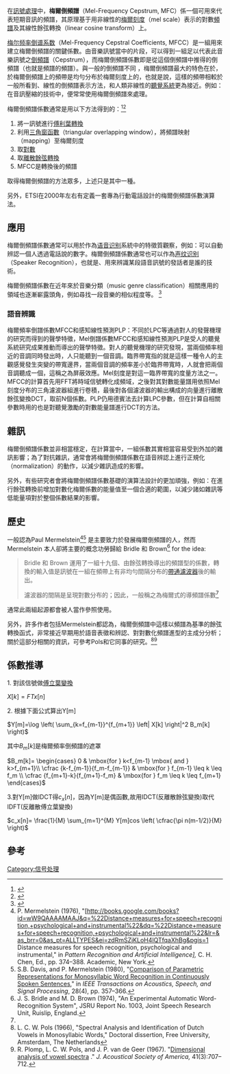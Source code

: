 {{mergefrom|梅尔频率倒谱系数}}
{{orphan|time=2015-07-02T16:55:39+00:00}}

{{NoteTA
|G1 = IT
|G2 = Electronics
|G3 = Communication
}}

在[[訊號處理|訊號處理]]中，'''梅爾倒頻譜'''（Mel-Frequency Cepstrum, MFC）係一個可用來代表短期音訊的頻譜，其原理基于用非線性的[[梅爾刻度|梅爾刻度]]（mel scale）表示的對數[[頻譜|頻譜]]及其線性餘弦轉換（linear cosine transform）上。

[[梅尔频率倒谱系数|梅尔频率倒谱系数]]（Mel-Frequency Cepstral Coefficients, MFCC）是一組用來建立梅爾倒頻譜的關鍵係數。由音樂訊號當中的片段，可以得到一組足以代表此音樂訊號之[[倒頻譜|倒頻譜]]（Cepstrum），而梅爾倒頻譜係數即是從這個倒頻譜中推得的倒頻譜（也就是頻譜的頻譜）。與一般的倒頻譜不同 ，梅爾倒頻譜最大的特色在於，於梅爾倒頻譜上的頻帶是均勻分布於梅爾刻度上的，也就是說，這樣的頻帶相較於一般所看到、線性的倒頻譜表示方法，和人類非線性的[[聽覺系統|聽覺系統]]更為接近。例如：在音訊壓縮的技術中，便常常使用梅爾倒頻譜來處理。

梅爾倒頻譜係數通常是用以下方法得到的：<ref>{{cite book | chapter = HMM-based audio keyword generation | author = Min Xu et al. | title = Advances in Multimedia Information Processing – PCM 2004: 5th Pacific Rim Conference on Multimedia | editor = Kiyoharu Aizawa, Yuichi Nakamura, Shin'ichi Satoh | publisher = Springer | year = 2004 | isbn = 3-540-23985-5 | url = http://cemnet.ntu.edu.sg/home/asltchia/publication/AudioAnalysisUnderstanding/Conference/HMM-Based%20Audio%20Keyword%20Generation.pdf | access-date = 2015-07-02 | archive-date = 2007-05-10 | archive-url = https://web.archive.org/web/20070510193153/http://cemnet.ntu.edu.sg/home/asltchia/publication/AudioAnalysisUnderstanding/Conference/HMM-Based%20Audio%20Keyword%20Generation.pdf | dead-url = yes }}</ref><ref>{{cite journal|last=Sahidullah|first=Md.|author2=Saha, Goutam|title=Design, analysis and experimental evaluation of block based transformation in MFCC computation for speaker recognition|journal=Speech Communication|date=May 2012|volume=54|issue=4|pages=543–565|doi=10.1016/j.specom.2011.11.004|url=http://www.sciencedirect.com/science/article/pii/S0167639311001622|access-date=2015-07-02|archive-date=2015-09-24|archive-url=https://web.archive.org/web/20150924163941/http://www.sciencedirect.com/science/article/pii/S0167639311001622|dead-url=no}}</ref>

#將一訊號進行[[傅利葉轉換|傅利葉轉換]]
#利用[[三角窗函數|三角窗函數]]（triangular overlapping window），將頻譜映射（mapping）至梅爾刻度
#取[[對數|對數]]
#取[[離散餘弦轉換|離散餘弦轉換]]
#MFCC是轉換後的頻譜

取得梅爾倒頻譜的方法眾多，上述只是其中一種。

另外，ETSI在2000年左右有定義一套專為行動電話設計的梅爾倒頻譜係數演算法。

==應用==

梅爾倒頻譜係數通常可以用於作為[[语音识别|语音识别]]系統中的特徵質觀察，例如：可以自動辨認一個人透過電話說的數字。梅爾倒頻譜係數通常也可以作為[[声纹识别|声纹识别]]（Speaker Recognition），也就是、用來辨識某段語音訊號的發話者是誰的技術。

梅爾倒頻譜係數在近年來於音樂分類（music genre classification）相關應用的領域也逐漸嶄露頭角，例如尋找一段音樂的相似程度等。
<ref>
{{cite book
 | title = Information Retrieval for Music and Motion
 | author = Meinard Müller
 | publisher = Springer
 | year = 2007
 | isbn = 978-3-540-74047-6
 | page = 65
 | url = http://books.google.com/books?id=kSzeZWR2yDsC&pg=PA65&dq=mfcc+music+applications#PPA65,M1
 }}</ref>

===語音辨識===

梅爾頻率倒譜係數MFCC和感知線性預測PLP：不同於LPC等通過對人的發聲機理的研究而得到的聲學特徵，Mel倒譜係數MFCC和感知線性預測PLP是受人的聽覺系統研究成果推動而導出的聲學特徵。對人的聽覺機理的研究發現，當兩個頻率相近的音調同時發出時，人只能聽到一個音調。臨界帶寬指的就是這樣一種令人的主觀感覺發生突變的帶寬邊界，當兩個音調的頻率差小於臨界帶寬時，人就會把兩個音調聽成一個，這稱之為屏蔽效應。Mel刻度是對這一臨界帶寬的度量方法之一。
MFCC的計算首先用FFT將時域信號轉化成頻域，之後對其對數能量譜用依照Mel刻度分布的三角濾波器組進行卷積，最後對各個濾波器的輸出構成的向量進行離散餘弦變換DCT，取前N個係數。PLP仍用德賓法去計算LPC參數，但在計算自相關參數時用的也是對聽覺激勵的對數能量譜進行DCT的方法。

==雜訊==

梅爾倒頻譜係數並非相當穩定，在計算當中，一組係數其實相當容易受到外加的雜訊影響；為了對抗雜訊，通常會將梅爾倒頻譜係數在語音辨認上進行正規化（normalization）的動作，以減少雜訊造成的影響。

另外，有些研究者會將梅爾倒頻譜係數基礎的演算法設計的更加頑強，例如：在進行餘弦轉換前增加對數化梅爾係數的能量值至一個合適的範圍，以減少諸如雜訊等低能量項對於整個係數結果的影響。

==歷史==

一般認為Paul Mermelstein<ref name=merm76>P. Mermelstein (1976), "[http://books.google.com/books?id=wW9QAAAAMAAJ&q=%22Distance+measures+for+speech+recognition,+psychological+and+instrumental%22&dq=%22Distance+measures+for+speech+recognition,+psychological+and+instrumental%22&lr=&as_brr=0&as_pt=ALLTYPES&ei=zdRmSZjKLoH4lQTfqaXhBg&pgis=1 Distance measures for speech recognition, psychological and instrumental," in ''Pattern Recognition and Artificial Intelligence],'' C. H. Chen, Ed., pp. 374–388. Academic, New York.</ref><ref name=merm80>S.B. Davis, and P. Mermelstein (1980), "[http://books.google.com/books?id=yjzCra5eW3AC&pg=PA65&dq=cosine+mel+pols&lr=&as_brr=3&ei=ytJmSZGLNI6ukAThwuGxCA#PPA65,M1 Comparison of Parametric Representations for Monosyllabic Word Recognition in Continuously Spoken Sentences]," in ''IEEE Transactions on Acoustics, Speech, and Signal Processing'', 28(4), pp. 357–366.</ref> 是主要致力於發展梅爾倒頻譜的人，然而 Mermelstein 本人卻將主要的概念功勞歸給 Bridle 和 Brown<ref>J. S. Bridle and M. D. Brown (1974), "An Experimental Automatic Word-Recognition System", JSRU Report No. 1003, Joint Speech Research Unit, Ruislip, England.</ref> for the idea:

<blockquote>
Bridle 和 Brown 運用了一組十九個、由餘弦轉換導出的頻譜型的係數，轉換的輸入值是訊號在一組在頻帶上有非均勻間隔分布的[[帶通濾波器|帶通濾波器]]後的輸出。

濾波器的間隔是呈現對數分布的；因此，一般稱之為梅爾式的導頻譜係數<ref name=merm76/>
</blockquote>

通常此兩組起源都會被人當作參照使用。

另外，許多作者包括Mermelstein都認為，梅爾倒頻譜中這樣以頻譜為基準的餘弦轉換函式，非常接近早期用於語音表徵和辨認、對對數化頻譜進型的主成分分析；關於這部分相關的資訊，可參考Pols和它同事的研究。<ref>L. C. W. Pols (1966), "Spectral Analysis and Identification of Dutch Vowels in Monosyllabic Words," Doctoral dissertion, Free University, Amsterdam, The Netherlands</ref><ref>R. Plomp, L. C. W. Pols, and J. P. van de Geer (1967). "[http://dare.uva.nl/document/36194 Dimensional analysis of vowel spectra] {{Wayback|url=http://dare.uva.nl/document/36194 |date=20120702045502 }}." ''J. Acoustical Society of America,'' 41(3):707–712.</ref>

==係數推導==

1. 對該信號做[[傅立葉變換|傅立葉變換]]


<math>X[k]=FT{x[n]}</math>


2. 根據下面公式算出Y[m]


<math>Y[m]=\log \left( \sum_{k=f_{m-1}}^{f_{m+1}} \left| X[k] \right|^2 B_m[k] \right)</math><br>


其中<math>B_m[k]</math>是梅爾頻率倒頻譜的遮罩


<math>B_m[k]= \begin{cases} 0 & \mbox{for } k<f_{m-1} \mbox{ and } k>f_{m+1}\\ 
\cfrac {k-f_{m-1}}{f_m-f_{m-1}} & \mbox{for } f_{m-1} \leq k \leq f_m \\
\cfrac {f_{m+1}-k}{f_{m+1}-f_m} & \mbox{for } f_m \leq k \leq f_{m+1}  \end{cases}</math>


3.對Y[m]做IDCT得<math>c_x[n]</math>，因為Y[m]是偶函數,故用IDCT(反離散餘弦變換)取代IDFT(反離散傅立葉變換)


<math>c_x[n]= \frac{1}{M} \sum_{m=1}^{M} Y[m]cos \left( \cfrac{\pi n(m-1/2)}{M} \right) </math><br>


==參考==
{{reflist}}

[[Category:信号处理|Category:信号处理]]
